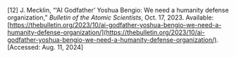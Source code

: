 \[12\]	J. Mecklin, “‘AI Godfather’ Yoshua Bengio: We need a humanity defense organization,” *Bulletin of the Atomic Scientists*, Oct. 17, 2023\. Available: [https://thebulletin.org/2023/10/ai-godfather-yoshua-bengio-we-need-a-humanity-defense-organization/](https://thebulletin.org/2023/10/ai-godfather-yoshua-bengio-we-need-a-humanity-defense-organization/). \[Accessed: Aug. 11, 2024\]